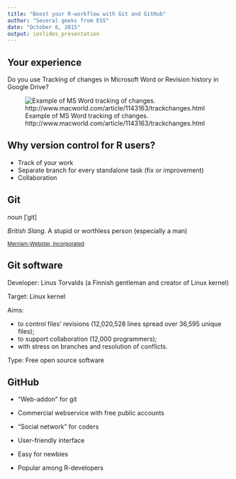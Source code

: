 ```yaml
---
title: "Boost your R-workflow with Git and GitHub"
author: "Several geeks from ESS"
date: "October 6, 2015"
output: ioslides_presentation
---
```


## Your experience

Do you use Tracking of changes in Microsoft Word or Revision history in Google Drive?

![Example of MS Word tracking of changes. http://www.macworld.com/article/1143163/trackchanges.html](plots/word_tracking.jpg)

## Why version control for R users?

* Track of your work
* Separate branch for every standalone task (fix or improvement)
* Collaboration

## Git

_noun_ [ˈgit]

_British Slang_. A stupid or worthless person (especially a man)

~[Merriam-Webster, Incorporated](http://www.merriam-webster.com/dictionary/git)~

## Git software

Developer: Linus Torvalds (a Finnish gentleman and creator of Linux kernel) 

Target: Linux kernel

Aims: 

* to control files' revisions (12,020,528 lines spread over 36,595 unique files); 
* to support collaboration (12,000 programmers);
* with stress on branches and resolution of conflicts.

Type: Free open source software

## GitHub

* "Web-addon" for git

* Commercial webservice with free public accounts

* "Social network" for coders

* User-friendly interface

* Easy for newbies

* Popular among R-developers
